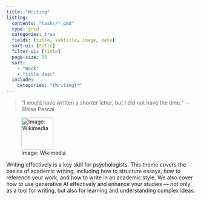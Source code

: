 ```yaml
---
title: "Writing"
listing:
  contents: "tasks/*.qmd"
  type: grid
  categories: true
  fields: [title, subtitle, image, date]
  sort-ui: [title]
  filter-ui: [title]
  page-size: 50
  sort: 
    - "Week"
    - "title desc"
  include:
    categories: "{Writing}*"
---
```



> "I would have written a shorter letter, but I did not have the time." --- Blaise Pascal

![Image: Wikimedia](images/Blaise_Pascal_Versailles.JPG){width=6em}


Writing effectively is a key skill for psychologists. This theme covers the basics of academic writing, including how to structure essays, how to reference your work, and how to write in an academic style. We also cover how to use generative AI effectively and enhance your studies --- not only as a tool for writing, but also for learning and understanding complex ideas.

::: {#sample-listings}
:::
